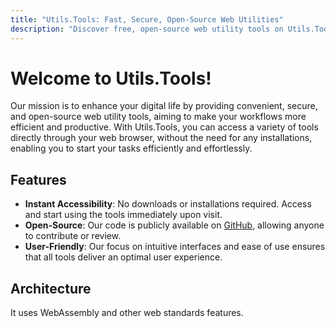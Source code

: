 ```yaml
---
title: "Utils.Tools: Fast, Secure, Open-Source Web Utilities"
description: "Discover free, open-source web utility tools on Utils.Tools, designed for speed and security. Elevate your productivity with our easy-to-use tools, no installing required."
---
```


# Welcome to Utils.Tools!

Our mission is to enhance your digital life by providing convenient, secure, and open-source web utility tools, aiming to make your workflows more efficient and productive. With Utils.Tools, you can access a variety of tools directly through your web browser, without the need for any installations, enabling you to start your tasks efficiently and effortlessly.

## Features

- **Instant Accessibility**: No downloads or installations required. Access and start using the tools immediately upon visit.
- **Open-Source**: Our code is publicly available on [GitHub](https://github.com/sizumita/utils.tools), allowing anyone to contribute or review.
- **User-Friendly**: Our focus on intuitive interfaces and ease of use ensures that all tools deliver an optimal user experience.

## Architecture

It uses WebAssembly and other web standards features.
